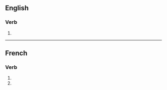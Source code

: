 {{also|classifiés}}

==English==

===Verb===
{{head|en|verb form}}

# {{en-third-person singular of|classify}}

----

==French==

===Verb===
{{fr-verb-form}}

# {{inflection of|classifier||2|s|pres|indc|lang=fr}}
# {{inflection of|classifier||2|s|pres|subj|lang=fr}}